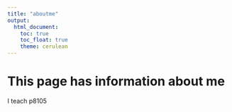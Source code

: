 ```yaml
---
title: "aboutme"
output: 
  html_document:
    toc: true
    toc_float: true
    theme: cerulean
---
```


# This page has information about me

I teach p8105

